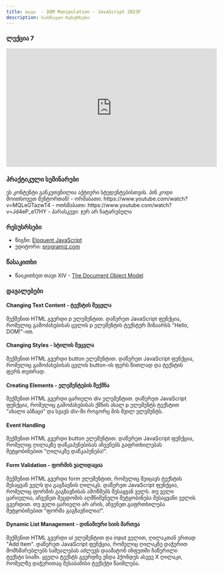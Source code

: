```yaml
---
title: თავი  - DOM Manipulation - JavaScript 2023F
description: სასწავლო რესურსები
---
```


### ლექცია 7

<iframe
  width="560"
  height="315"
  src="https://www.youtube.com/embed/ayyEXkWFWlU"
  title="YouTube video player"
  frameborder="0"
  allow="accelerometer; autoplay; clipboard-write; encrypted-media; gyroscope; picture-in-picture; web-share"
  allowfullscreen
></iframe>

### პრაქტიკული სემინარები

<Card>
  <PinCodeProtectedContent>
    <Locked>
      ეს კონტენტი განკუთვნილია აქტიური სტუდენტებისთვის. პინ კოდი მოითხოვეთ
      მენტორთან!
    </Locked>
    <Unlocked>
      - ორშაბათი: https://www.youtube.com/watch?v=MQLeGTazwT4 - ოთხშაბათი:
      https://www.youtube.com/watch?v=Jd4eP_e17HY - პარასკევი: ჯერ არ ჩატარებულა
    </Unlocked>
  </PinCodeProtectedContent>
</Card>

### რესუსრსები

- წიგნი: [Eloquent JavaScript](https://eloquentjavascript.net/)
- ედიტორი: [programiz.com](https://www.programiz.com/javascript/online-compiler/)

### წასაკითხი

- წაიკითხეთ თავი XIV - [The Document Object Model](https://eloquentjavascript.net/14_dom.html)

### დავალებები

#### Changing Text Content - ტექსტის შეცვლა

შექმენით HTML გვერდი p ელემენტით. დაწერეთ JavaScript ფუნქცია, რომელიც გამოძახებისას ცვლის p ელემენტის ტექსტურ შინაარსს "Hello, DOM!"-ით.

#### Changing Styles - სტილის შეცვლა

შექმენით HTML გვერდი button ელემენტით. დაწერეთ JavaScript ფუნქცია, რომელიც გამოძახებისას ცვლის button-ის ფერს წითლად და ტექსტის ფერს თეთრად.

#### Creating Elements - ელემენტების შექმნა

შექმენით HTML გვერდი ცარიელი div ელემენტით. დაწერეთ JavaScript ფუნქცია, რომელიც გამოძახებისას ქმნის ახალ p ელემენტს ტექსტით "ახალი აბზაცი" და სვავს div-ში როგორც მის შვილ ელემენტს.

#### Event Handling

შექმენით HTML გვერდი button ელემენტით. დაწერეთ JavaScript ფუნქცია, რომელიც ღილაკზე დაწკაპუნებისას აჩვენებს გაფრთხილებას შეტყობინებით "ღილაკზე დაწკაპუნება!".

#### Form Validation - ფორმის ვალიდაცია

შექმენით HTML გვერდი form ელემენტით, რომელიც შეიცავს ტექსტის შესაყვან ველს და გაგზავნის ღილაკს. დაწერეთ JavaScript ფუნქცია, რომელიც ფორმის გაგზავნისას ამოწმებს შესაყვან ველს. თუ ველი ცარიელია, აჩვენეთ შეცდომის აღმნიშვნელი შეტყობინება შესაყვანი ველის გვერდით. თუ ველი ცარიელი არ არის, აჩვენეთ გაფრთხილება შეტყობინებით "ფორმა გაგზავნილია!".

#### Dynamic List Management - დინამიური სიის მართვა

შექმენით HTML გვერდი ul ელემენტით და input ველით, ღილაკთან ერთად "Add Item". დაწერეთ JavaScript ფუნქცია, რომელიც ღილაკზე დაჭერით მომხმარებლებს საშუალებას აძლევს დაამატონ ინფუთში ჩაწერილი ტექსტი სიაში. ყველა ტექსტს გვერდზე უნდა ჰქონდეს ასევე X ღილაკი, რომელზე დაჭერითაც შესაბამისი ტექსქტი წაიშლება.
